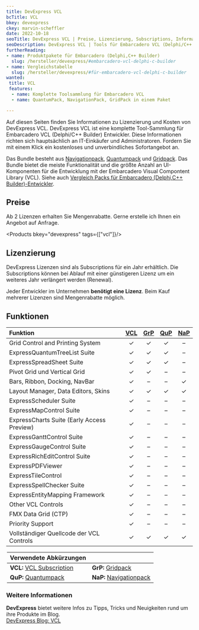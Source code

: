 ---
title: DevExpress VCL
bcTitle: VCL
bkey: devexpress
ckey: marvin-scheffler
date: 2022-10-18
seoTitle: DevExpress VCL | Preise, Lizenzierung, Subscriptions, Informationen
seoDescription: DevExpress VCL | Tools für Embarcadero VCL (Delphi/C++ Builder) Entwickler | Informationen zu Kosten und Lizenzen, wir beraten Sie gerne.
furtherReading:
- name: Produktpakete für Embarcadero (Delphi,C++ Builder)
  slug: /hersteller/devexpress/#embarcadero-vcl-delphi-c-builder
- name: Vergleichstabelle
  slug: /hersteller/devexpress/#für-embarcadero-vcl-delphi-c-builder
wanted:
 title: VCL
 features:
  - name: Komplette Toolsammlung für Embarcadero VCL
  - name: QuantumPack, NavigationPack, GridPack in einem Paket

---



<Intro>

Auf diesen Seiten finden Sie Informationen zu Lizenzierung und Kosten von DevExpress VCL.
DevExpress VCL ist eine komplette Tool-Sammlung für Embarcadero VCL (Delphi/C++ Builder) Entwickler.
Diese Informationen richten sich hauptsächlich an IT-Einkäufer und Administratoren.
Fordern Sie mit einem Klick ein kostenloses und unverbindliches Sofortangebot an.

</Intro>

<TOC />

Das Bundle besteht aus [Navigationpack](/hersteller/devexpress/navigationpack/), [Quantumpack](/hersteller/devexpress/quantumpack/) und [Gridpack](/hersteller/devexpress/gridpack/).
Das Bundle bietet die meiste Funktionalität und die größte Anzahl an UI-Komponenten für die Entwicklung mit der Embarcadero Visual Compontent Library (VCL).
Siehe auch [Vergleich Packs für Embarcadero (Delphi,C++ Builder)-Entwickler](#funktionen).


## Preise

 Ab 2 Lizenzen erhalten Sie Mengenrabatte. Gerne erstelle ich Ihnen ein Angebot auf Anfrage.

<Products bkey="devexpress" tags={["vcl"]}/>


## Lizenzierung

DevExpress Lizenzen sind als Subscriptions für ein Jahr erhältlich. Die Subscriptions können bei Ablauf mit einer günstigeren Lizenz um ein weiteres Jahr verlängert werden (Renewal).

Jeder Entwickler im Unternehmen **benötigt eine Lizenz**. Beim Kauf mehrerer Lizenzen sind Mengenrabatte möglich.



## Funktionen


|Funktion|[VCL](/hersteller/devexpress/vcl/)|[GrP](/hersteller/devexpress/gridpack/)|[QuP](/hersteller/devexpress/quantumpack/)|[NaP](/hersteller/devexpress/navigationpack/)|
|:---|:---:|:---:|:---:|:---:|
|Grid Control and Printing System|✓|✓|✓|–|
|ExpressQuantumTreeList Suite|✓|✓|✓|–|
|ExpressSpreadSheet Suite|✓|✓|✓|–|
|Pivot Grid und Vertical Grid|✓|✓|–|–|
|Bars, Ribbon, Docking, NavBar|✓|–|–|✓|
|Layout Manager, Data Editors, Skins|✓|✓|✓|✓|
|ExpressScheduler Suite|✓|–|–|–|
|ExpressMapControl Suite|✓|–|–|–|
|ExpressCharts Suite (Early Access Preview)|✓|–|–|–|
|ExpressGanttControl Suite|✓|–|–|–|
|ExpressGaugeControl Suite|✓|–|–|–|
|ExpressRichEditControl Suite|✓|–|–|–|
|ExpressPDFViewer|✓|–|–|–|
|ExpressTileControl|✓|–|–|–|
|ExpressSpellChecker Suite|✓|–|–|–|
|ExpressEntityMapping Framework|✓|–|–|–|
|Other VCL Controls|✓|–|–|–|
|FMX Data Grid (CTP)|✓|–|–|–|
|Priority Support|✓|–|–|–|
|Vollständiger Quellcode der VCL Controls|✓|✓|✓|✓|


<Legend>

|Verwendete Abkürzungen | |
|:---|:---|
|**VCL:** [VCL Subscription](/hersteller/devexpress/vcl/)|**GrP:** [Gridpack](/hersteller/devexpress/gridpack/)|
|**QuP:** [Quantumpack](/hersteller/devexpress/quantumpack/)|**NaP:** [Navigationpack](/hersteller/devexpress/navigationpack/)|

</Legend>


### Weitere Informationen

**DevExpress** bietet weitere Infos zu Tipps, Tricks und Neuigkeiten rund um ihre Produkte im Blog. <br />
[DevExpress Blog: VCL](https://community.devexpress.com/tags/VCL/default.aspx)


<GetInTouch theme="light" />
